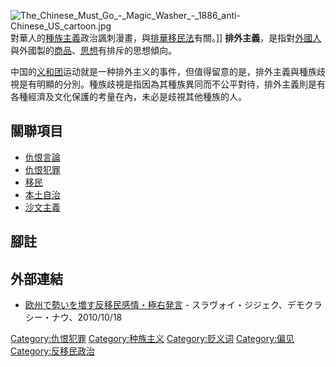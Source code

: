 {{otheruses|宗教排外主義}}

{{merge|仇外|discuss=Talk:仇外#请求与排外主義合并|time=2019-06-24T12:56:24+00:00}}
{{expand|time=2015-12-31T05:21:33+00:00}}
{{refimprove|time=2015-12-31T05:21:33+00:00}}
{{Mergeto|沙文主義}}
[[File:The_Chinese_Must_Go_-_Magic_Washer_-_1886_anti-Chinese_US_cartoon.jpg|thumb]]對華人的[[種族主義|種族主義]]政治諷刺漫畫，與[[排华法案|排華移民法]]有關。]]
'''排外主義'''，是指對[[外國人|外國人]]與外國製的[[产品|商品]]、[[思想家|思想]]有排斥的思想傾向。

中国的[[义和团|义和团]]运动就是一种排外主义的事件，但值得留意的是，排外主義與種族歧視是有明顯的分別。種族歧視是指因為其種族異同而不公平對待，排外主義則是有各種經濟及文化保護的考量在內，未必是歧視其他種族的人。

== 關聯項目 ==
* [[仇恨言論|仇恨言論]]
* [[仇恨犯罪|仇恨犯罪]]
* [[移民|移民]]
* [[本土自治|本土自治]]
* [[沙文主義|沙文主義]]

== 腳註 ==
{{Reflist}}

== 外部連結 ==
* [http://democracynow.jp/video/20101018-3/ 欧州で勢いを増す反移民感情・極右発言] {{Wayback|url=http://democracynow.jp/video/20101018-3/ |date=20210116092742 }} - スラヴォイ・ジジェク、デモクラシー・ナウ、2010/10/18
[[Category:仇恨犯罪|Category:仇恨犯罪]]
[[Category:种族主义|Category:种族主义]]
[[Category:贬义词|Category:贬义词]]
[[Category:偏见|Category:偏见]]
[[Category:反移民政治|Category:反移民政治]]